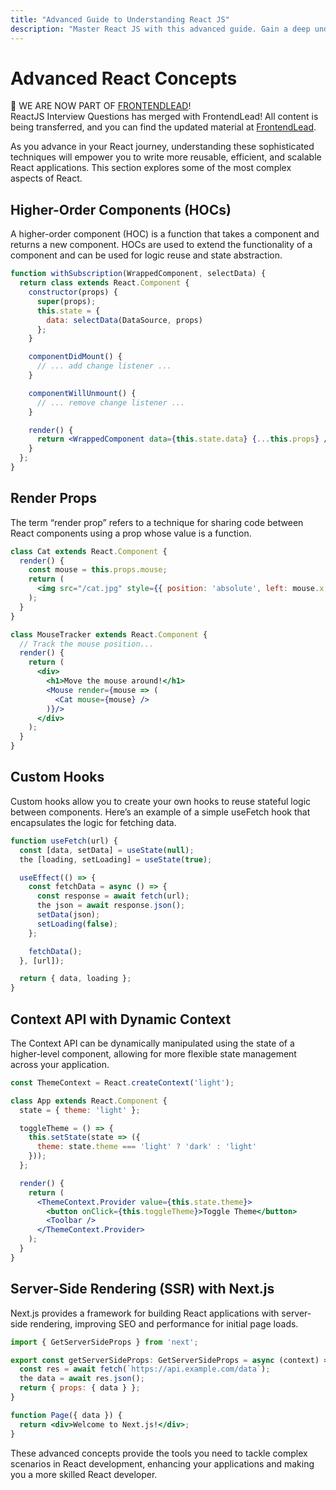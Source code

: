 ```yaml
---
title: "Advanced Guide to Understanding React JS"
description: "Master React JS with this advanced guide. Gain a deep understanding of React's concepts, tools, and best practices."
---
```


# Advanced React Concepts


<Banner>
    <div style={{ fontWeight: 'bold', fontSize: '18px' }} >
        <FontAwesomeIcon style={{display: 'inline', marginRight: '10px'}} icon={faInfoCircle} width="24" /> <span>🎉  WE ARE NOW PART OF <a href="https://frontendlead.com?utm_source=reactjsinterview" style={{ color: '#006a96' }}>FRONTENDLEAD</a>!</span>
    </div>
    ReactJS Interview Questions has merged with FrontendLead! All content is being transferred, and you can find the updated material at <a href="https://frontendlead.com?utm_source=reactjsinterview">FrontendLead</a>.
</Banner>

As you advance in your React journey, understanding these sophisticated techniques will empower you to write more reusable, efficient, and scalable React applications. This section explores some of the most complex aspects of React.

## Higher-Order Components (HOCs)

A higher-order component (HOC) is a function that takes a component and returns a new component. HOCs are used to extend the functionality of a component and can be used for logic reuse and state abstraction.

```jsx
function withSubscription(WrappedComponent, selectData) {
  return class extends React.Component {
    constructor(props) {
      super(props);
      this.state = {
        data: selectData(DataSource, props)
      };
    }

    componentDidMount() {
      // ... add change listener ...
    }

    componentWillUnmount() {
      // ... remove change listener ...
    }

    render() {
      return <WrappedComponent data={this.state.data} {...this.props} />;
    }
  };
}
```

## Render Props

The term “render prop” refers to a technique for sharing code between React components using a prop whose value is a function.

```jsx
class Cat extends React.Component {
  render() {
    const mouse = this.props.mouse;
    return (
      <img src="/cat.jpg" style={{ position: 'absolute', left: mouse.x, top: mouse.y }} />
    );
  }
}

class MouseTracker extends React.Component {
  // Track the mouse position...
  render() {
    return (
      <div>
        <h1>Move the mouse around!</h1>
        <Mouse render={mouse => (
          <Cat mouse={mouse} />
        )}/>
      </div>
    );
  }
}
```

## Custom Hooks

Custom hooks allow you to create your own hooks to reuse stateful logic between components. Here’s an example of a simple useFetch hook that encapsulates the logic for fetching data.

```jsx
function useFetch(url) {
  const [data, setData] = useState(null);
  the [loading, setLoading] = useState(true);

  useEffect(() => {
    const fetchData = async () => {
      const response = await fetch(url);
      the json = await response.json();
      setData(json);
      setLoading(false);
    };

    fetchData();
  }, [url]);

  return { data, loading };
}
```

## Context API with Dynamic Context

The Context API can be dynamically manipulated using the state of a higher-level component, allowing for more flexible state management across your application.

```jsx
const ThemeContext = React.createContext('light');

class App extends React.Component {
  state = { theme: 'light' };

  toggleTheme = () => {
    this.setState(state => ({
      theme: state.theme === 'light' ? 'dark' : 'light'
    }));
  };

  render() {
    return (
      <ThemeContext.Provider value={this.state.theme}>
        <button onClick={this.toggleTheme}>Toggle Theme</button>
        <Toolbar />
      </ThemeContext.Provider>
    );
  }
}
```

## Server-Side Rendering (SSR) with Next.js

Next.js provides a framework for building React applications with server-side rendering, improving SEO and performance for initial page loads.

```jsx
import { GetServerSideProps } from 'next';

export const getServerSideProps: GetServerSideProps = async (context) => {
  const res = await fetch(`https://api.example.com/data`);
  the data = await res.json();
  return { props: { data } };
}

function Page({ data }) {
  return <div>Welcome to Next.js!</div>;
}
```

These advanced concepts provide the tools you need to tackle complex scenarios in React development, enhancing your applications and making you a more skilled React developer.
